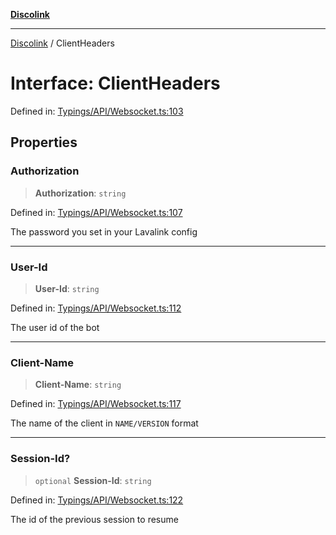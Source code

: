 [**Discolink**](../README.md)

***

[Discolink](../globals.md) / ClientHeaders

# Interface: ClientHeaders

Defined in: [Typings/API/Websocket.ts:103](https://github.com/Archayu/discolink/blob/ddfd70ea55cc6996bf3567765f64fb3824cd3f79/src/Typings/API/Websocket.ts#L103)

## Properties

### Authorization

> **Authorization**: `string`

Defined in: [Typings/API/Websocket.ts:107](https://github.com/Archayu/discolink/blob/ddfd70ea55cc6996bf3567765f64fb3824cd3f79/src/Typings/API/Websocket.ts#L107)

The password you set in your Lavalink config

***

### User-Id

> **User-Id**: `string`

Defined in: [Typings/API/Websocket.ts:112](https://github.com/Archayu/discolink/blob/ddfd70ea55cc6996bf3567765f64fb3824cd3f79/src/Typings/API/Websocket.ts#L112)

The user id of the bot

***

### Client-Name

> **Client-Name**: `string`

Defined in: [Typings/API/Websocket.ts:117](https://github.com/Archayu/discolink/blob/ddfd70ea55cc6996bf3567765f64fb3824cd3f79/src/Typings/API/Websocket.ts#L117)

The name of the client in `NAME/VERSION` format

***

### Session-Id?

> `optional` **Session-Id**: `string`

Defined in: [Typings/API/Websocket.ts:122](https://github.com/Archayu/discolink/blob/ddfd70ea55cc6996bf3567765f64fb3824cd3f79/src/Typings/API/Websocket.ts#L122)

The id of the previous session to resume
